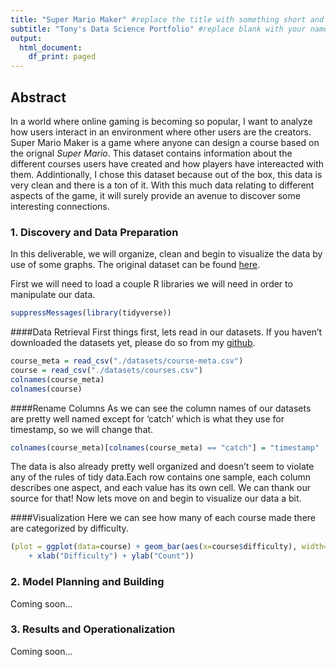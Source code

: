 ```yaml
---
title: "Super Mario Maker" #replace the title with something short and catchy to represent your project
subtitle: "Tony's Data Science Portfolio" #replace blank with your name
output:
  html_document:
    df_print: paged
---
```


## Abstract

In a world where online gaming is becoming so popular, I want to analyze how users interact in an environment where other users are the creators. Super Mario Maker is a game where anyone can design a course based on the orignal *Super Mario*. This dataset contains information about the different courses users have created and how players have intereacted with them. Addintionally, I chose this dataset because out of the box, this data is very clean and there is a ton of it. With this much data relating to different aspects of the game, it will surely provide an avenue to discover some interesting connections.

### 1. Discovery and Data Preparation

In this deliverable, we will organize, clean and begin to visualize the data by use of some graphs. The original dataset can be found [here](https://www.kaggle.com/leomauro/smmnet/downloads/smmnet.zip/1#likes.csv).
  

First we will need to load a couple R libraries we will need in order to manipulate our data.
```r
suppressMessages(library(tidyverse))
```

####Data Retrieval
First things first, lets read in our datasets. If you haven't downloaded the datasets yet, please do so from my [github](https://github.com/introdsci/DataScience-tonyburanzon).


```r
course_meta = read_csv("./datasets/course-meta.csv")
course = read_csv("./datasets/courses.csv")
colnames(course_meta)
colnames(course)
```

####Rename Columns
As we can see the column names of our datasets are pretty well named except for 'catch' which is what they use for timestamp, so we will change that.
```r
colnames(course_meta)[colnames(course_meta) == "catch"] = "timestamp"
```

The data is also already pretty well organized and doesn't seem to violate any of the rules of tidy data.Each row contains one sample, each column describes one aspect, and each value has its own cell. We can thank our source for that! Now lets move on and begin to visualize our data a bit. 

####Visualization
Here we can see how many of each course made there are categorized by difficulty.

```r
(plot = ggplot(data=course) + geom_bar(aes(x=course$difficulty), width=.3, fill='blue') 
    + xlab("Difficulty") + ylab("Count"))
```




### 2. Model Planning and Building

Coming soon...

### 3. Results and Operationalization

Coming soon...

